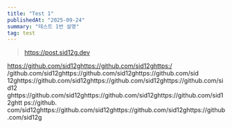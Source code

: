 ```yaml
---
title: "Test 1"
publishedAt: "2025-09-24"
summary: "테스트 1번 설명"
tag: test
---
```


> https://post.sid12g.dev

https://github.com/sid12ghttps://github.com/sid12ghttps:/
/github.com/sid12ghttps://github.com/sid12ghttps://github.com/sid
12ghttps://github.com/sid12ghttps://github.com/sid12ghttps://github.com/sid12
ghttps://github.com/sid12ghttps://github.com/sid12ghttps://github.com/sid12ghtt
ps://github.
com/sid12ghttps://github.com/sid12ghttps://github.com/sid12ghttps://github.com/sid12g
